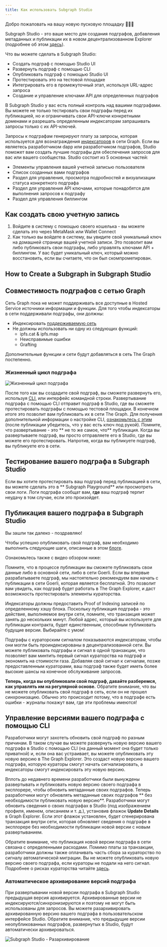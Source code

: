 ```yaml
---
title: Как использовать Subgraph Studio
---
```


Добро пожаловать на вашу новую пусковую площадку 👩🏽‍🚀

Subgraph Studio - это ваше место для создания подграфов, добавления метаданных и публикации их в новом децентрализованном Explorer (подробнее об этом [ здесь](/network/explorer)).

Что вы можете сделать в Subgraph Studio:

- Создать подграф с помощью Studio UI
- Развернуть подграф с помощью CLI
- Опубликовать подграф с помощью Studio UI
- Протестировать это на тестовой площадке
- Интегрировать его в промежуточный этап, используя URL-адрес запроса
- Создание и управление ключами API для определенных подграфов

В Subgraph Studio у вас есть полный контроль над вашими подграфами. Вы можете не только тестировать свои подграфы перед их публикацией, но и ограничивать свои API-ключи конкретными доменами и разрешать определенным индексаторам запрашивать запросы только с их API-ключей.

Запросы к подграфам генерируют плату за запросы, которая используется для вознаграждения [индексаторов](/network/indexing) в сети Graph. Если вы являетесь разработчиком dapp или разработчиком подграфов, Studio поможет вам создать лучшие подграфы для обеспечения запросов для вас или вашего сообщества. Studio состоит из 5 основных частей:

- Элементы управления вашей учетной записью пользователя
- Список созданных вами подграфов
- Раздел для управления, просмотра подробностей и визуализации статуса конкретного подграфа
- Раздел для управления API ключами, которые понадобятся для выполнения запросов к подграфу
- Раздел для управления биллингом

## Как создать свою учетную запись

1. Войдите в систему с помощью своего кошелька - вы можете сделать это через MetaMask или Wallet Connect
1. Как только вы войдете в систему, вы увидите свой уникальный ключ на домашней странице вашей учетной записи. Это позволит вам либо публиковать свои подграфы, либо управлять ключами API + биллингом. У вас будет уникальный ключ, который можно восстановить, если вы считаете, что он был скомпрометирован.

## How to Create a Subgraph in Subgraph Studio

<VideoEmbed youtube="nGIFuC69bSA" />

## Совместимость подграфов с сетью Graph

Сеть Graph пока не может поддерживать все доступные в Hosted Service источники информации и функции. Для того чтобы индексаторы в сети поддерживали подграфы, они должны:

- Индексировать [поддерживаемую сеть](/developing/supported-networks)
- Не должны использовать ни одну из следующих функций:
  - ipfs.cat & ipfs.map
  - Неисправимые ошибки
  - Grafting

Дополнительные функции и сети будут добавляться в сеть The Graph постепенно.

### Жизненный цикл подграфа

![Жизненный цикл подграфа](/img/subgraph-lifecycle.png)

После того как вы создадите свой подграф, вы сможете развернуть его, используя [CLI](https://github.com/graphprotocol/graph-cli), или интерфейс командной строки. Развертывание подграфа с помощью CLI отправит подграф в Studio, где вы сможете протестировать подграфы с помощью тестовой площадки. В конечном итоге это позволит вам публиковать их в сети The Graph. Для получения дополнительной информации о настройке CLI, [ознакомьтесь с этим](/developing/defining-a-subgraph#install-the-graph-cli) (после публикации убедитесь, что у вас есть ключ под рукой). Помните, что развертывание - это ** не то же самое, что** публикация. Когда вы развертываете подграф, вы просто отправляете его в Studio, где вы можете его протестировать. Напротив, когда вы публикуете подграф, вы публикуете его в сети.

## Тестирование вашего подграфа в Subgraph Studio

Если вы хотите протестировать ваш подграф перед публикацией в сети, вы можете сделать это в ** Subgraph Playground** или просмотреть свои логи. Логи подграфа сообщат вам, **где** ваш подграф терпит неудачу в том случае, если это произойдет.

## Публикация вашего подграфа в Subgraph Studio

Вы зашли так далеко - поздравляю!

Чтобы успешно опубликовать свой подграф, вам необходимо выполнить следующие шаги, описанные в этом [блоге](https://thegraph.com/blog/building-with-subgraph-studio).

Ознакомьтесь также с видео обзором ниже:

<VideoEmbed youtube="satdwdbvzAQ" />

Помните, что в процессе публикации вы сможете публиковать свои данные либо в основной сети, либо в сети Goerli. Если вы впервые разрабатываете подграф, мы настоятельно рекомендуем вам начать с публикации в сети Goerli, которая является бесплатной. Это позволит вам увидеть, как подграф будет работать в The Graph Explorer, и даст возможность протестировать элементы кураторства.

Индексаторы должны предоставить Proof of Indexing записей по определенному хэшу блока. Поскольку публикация подграфа - это действие, выполняемое внутри сети, помните, что транзакция может занять до нескольких минут. Любой адрес, который вы используете для публикации контракта, будет единственным, способным публиковать будущие версии. Выбирайте с умом!

Подграфы с кураторским сигналом показываются индексаторам, чтобы они могли быть проиндексированы в децентрализованной сети. Вы можете публиковать подграфы и сигнал в одной транзакции, что позволяет вам минтить первый сигнал кураторства на подграф и экономить на стоимости газа. Добавляя свой сигнал к сигналам, позже предоставленным кураторами, ваш подграф также будет иметь более высокие шансы на конечное обслуживание запросов.

**Теперь, когда вы опубликовали свой подграф, давайте разберемся, как управлять им на регулярной основе.** Обратите внимание, что вы не можете опубликовать свой подграф в сеть, если он не прошел синхронизацию. Обычно это происходит потому, что в подграфе есть ошибки - журналы покажут вам, где эти проблемы имеются!

## Управление версиями вашего подграфа с помощью CLI

Разработчики могут захотеть обновить свой подграф по разным причинам. В таком случае вы можете развернуть новую версию вашего подграфа в Studio с помощью CLI (на данный момент она будет только приватной) и, если она вас устраивает, вы можете опубликовать эту новую версию в The Graph Explorer. Это создаст новую версию вашего подграфа, которую кураторы смогут начать сигнализировать, а индексаторы смогут индексировать эту новую версию.

Вплоть до недавнего времени разработчики были вынуждены развертывать и публиковать новую версию своего подграфа в эксплорере, чтобы обновить метаданные своих подграфов. Теперь разработчики могут обновлять метаданные своих подграфов ** без необходимости публиковать новую версию**. Разработчики могут обновить сведения о своих подграфах в Studio (под изображением профиля, именем, описанием и т. д.), установив флажок **Update Details** в Graph Explorer. Если этот флажок установлен, будет сгенерирована транзакция внутри сети, которая обновляет сведения о подграфе в эксплорере без необходимости публикации новой версии с новым развертыванием.

Обратите внимание, что публикация новой версии подграфа в сети связана с определенными расходами. Помимо платы за транзакции, разработчики должны также оплачивать часть сбора за кураторство по сигналу автоматической миграции. Вы не можете опубликовать новую версию своего подграфа, если кураторы не подали на него сигнал. Подробнее о рисках кураторства читайте [здесь](/network/curating).

### Автоматическое архивирование версий подграфа

При развертывании новой версии подграфа в Subgraph Studio предыдущая версия архивируется. Архивированные версии не индексируются/синхронизируются и поэтому не могут быть использованы для запросов. Вы можете разархивировать архивированную версию вашего подграфа в пользовательском интерфейсе Studio. Обратите внимание, что предыдущие версии неопубликованных подграфов, развернутых в Studio, будут автоматически архивироваться.

![Subgraph Studio - Разархивирование](/img/Unarchive.png)
